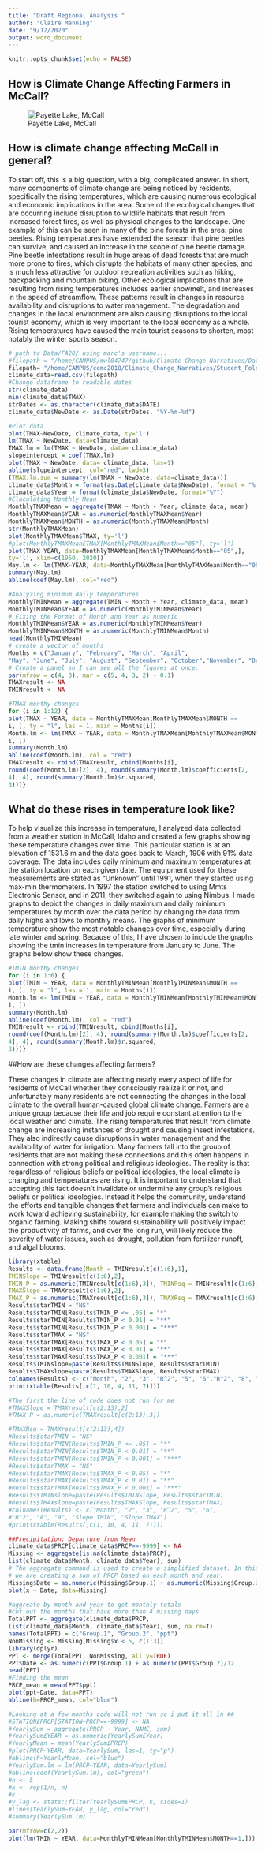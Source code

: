 ```yaml
---
title: "Draft Regional Analysis "
author: "Claire Manning"
date: "9/12/2020"
output: word_document
---
```


```r
knitr::opts_chunk$set(echo = FALSE)
```

## How is Climate Change Affecting Farmers in McCall?

![Payette Lake, McCall](https://www.weather-us.com/weather/images/city/4/3/2349334-1500.jpg)

## How is climate change affecting McCall in general?

To start off, this is a big question, with a big, complicated answer. In short, many components of climate change are being noticed by residents, specifically the rising temperatures, which are causing numerous ecological and economic implications in the area. Some of the ecological changes that are occurring include disruption to wildlife habitats that result from increased forest fires, as well as physical changes to the landscape. One example of this can be seen in many of the pine forests in the area: pine beetles. Rising temperatures have extended the season that pine beetles can survive, and caused an increase in the scope of pine beetle damage. Pine beetle infestations result in huge areas of dead forests that are much more prone to fires, which disrupts the habitats of many other species, and is much less attractive for outdoor recreation activities such as hiking, backpacking and mountain biking. Other ecological implications that are resulting from rising temperatures includes earlier snowmelt, and increases in the speed of streamflow. These patterns result in changes in resource availability and disruptions to water management. The degradation and changes in the local environment are also causing disruptions to the local tourist economy, which is very important to the local economy as a whole. Rising temperatures have caused the main tourist seasons to shorten, most notably the winter sports season. 


```r
# path to Data/FA20/ using marc's username...
#filepath = "/home/CAMPUS/mwl04747/github/Climate_Change_Narratives/Data/FA20/manning_mccall_data.csv"
filepath= "/home/CAMPUS/cemc2018/Climate_Change_Narratives/Student_Folders/Manning/manning_mccall_data.csv"
climate_data=read.csv(filepath)
#Change dataframe to readable dates
str(climate_data)
min(climate_data$TMAX)
strDates <- as.character(climate_data$DATE)
climate_data$NewDate <- as.Date(strDates, "%Y-%m-%d")
```
```r
#Plot data
plot(TMAX~NewDate, climate_data, ty='l') 
lm(TMAX ~ NewDate, data=climate_data)
TMAX.lm = lm(TMAX ~ NewDate, data= climate_data)
slopeintercept = coef(TMAX.lm)
plot(TMAX ~ NewDate, data= climate_data, las=1)
abline(slopeintercept, col="red", lwd=3)
(TMAX.lm.sum = summary(lm(TMAX ~ NewDate, data=climate_data)))
climate_data$Month = format(as.Date(climate_data$NewDate), format = "%m")
climate_data$Year = format(climate_data$NewDate, format="%Y")
#Claculating Monthly Mean
MonthlyTMAXMean = aggregate(TMAX ~ Month + Year, climate_data, mean)
MonthlyTMAXMean$YEAR = as.numeric(MonthlyTMAXMean$Year)
MonthlyTMAXMean$MONTH = as.numeric(MonthlyTMAXMean$Month)
str(MonthlyTMAXMean)
plot(MonthlyTMAXMean$TMAX, ty='l')
#plot(MonthlyTMAXMean£TMAX[MonthlyTMAXMean£Month=="05"], ty='l')
plot(TMAX~YEAR, data=MonthlyTMAXMean[MonthlyTMAXMean$Month=="05",],
ty='l', xlim=c(1950, 2020))
May.lm <- lm(TMAX~YEAR, data=MonthlyTMAXMean[MonthlyTMAXMean$Month=="05",])
summary(May.lm)
abline(coef(May.lm), col="red")
```
```r
#Analyzing minimum daily temperatures
MonthlyTMINMean = aggregate(TMIN ~ Month + Year, climate_data, mean)
MonthlyTMINMean$YEAR = as.numeric(MonthlyTMINMean$Year)
# Fixing the Format of Month and Year as numeric
MonthlyTMINMean$YEAR = as.numeric(MonthlyTMINMean$Year)
MonthlyTMINMean$MONTH = as.numeric(MonthlyTMINMean$Month)
head(MonthlyTMINMean)
# create a vector of months
Months = c("January", "February", "March", "April",
"May", "June", "July", "August", "September", "October","November", "December")
# Create a panel so I can see all the figures at once.
par(mfrow = c(4, 3), mar = c(5, 4, 3, 2) + 0.1)
TMAXresult <- NA
TMINresult <- NA
```


```r
#TMAX monthy changes
for (i in 1:12) {
plot(TMAX ~ YEAR, data = MonthlyTMAXMean[MonthlyTMAXMean$MONTH ==
i, ], ty = "l", las = 1, main = Months[i])
Month.lm <- lm(TMAX ~ YEAR, data = MonthlyTMAXMean[MonthlyTMAXMean$MONTH ==
i, ])
summary(Month.lm)
abline(coef(Month.lm), col = "red")
TMAXresult <- rbind(TMAXresult, cbind(Months[i],
round(coef(Month.lm)[2], 4), round(summary(Month.lm)$coefficients[2,
4], 4), round(summary(Month.lm)$r.squared,
3)))}
```



## What do these rises in temperature look like?

 To help visualize this increase in temperature, I analyzed data collected from a weather station in McCall, Idaho and created a few graphs showing these temperature changes over time. This particular station is at an elevation of 1531.6 m and the data goes back to March, 1906 with 91% data coverage. The data includes daily minimum and maximum temperatures at the station location on each given date. The equipment used for these measurements are stated as “Unknown” until 1991, when they started using max-min thermometers. In 1997 the station switched to using Mmts Electronic Sensor, and in 2011, they switched again to using Nimbus. I made graphs to depict the changes in daily maximum and daily minimum temperatures by month over the data period by changing the data from daily highs and lows to monthly means. The graphs of minimum temperature show the most notable changes over time, especially during late winter and spring. Because of this, I have chosen to include the graphs showing the tmin increases in temperature from January to June. The graphs below show these changes.


```r
#TMIN monthy changes
for (i in 1:6) {
plot(TMIN ~ YEAR, data = MonthlyTMINMean[MonthlyTMINMean$MONTH ==
i, ], ty = "l", las = 1, main = Months[i])
Month.lm <- lm(TMIN ~ YEAR, data = MonthlyTMINMean[MonthlyTMINMean$MONTH ==
i, ])
summary(Month.lm)
abline(coef(Month.lm), col = "red")
TMINresult <- rbind(TMINresult, cbind(Months[i],
round(coef(Month.lm)[2], 4), round(summary(Month.lm)$coefficients[2,
4], 4), round(summary(Month.lm)$r.squared,
3)))}
```
##How are these changes affecting farmers?

These changes in climate are affecting nearly every aspect of life for residents of McCall whether they consciously realize it or not, and unfortunately many residents are not connecting the changes in the local climate to the overall human-caused global climate change. Farmers are a unique group because their life and job require constant attention to the local weather and climate. The rising temperatures that result from climate change are increasing instances of drought and causing insect infestations. They also indirectly cause disruptions in water management and the availability of water for irrigation. Many farmers fall into the group of residents that are not making these connections and this often happens in connection with strong political and religious ideologies. The reality is that regardless of religious beliefs or political ideologies, the local climate is changing and temperatures are rising. It is important to understand that accepting this fact doesn’t invalidate or undermine any group’s religious beliefs or political ideologies. Instead it helps the community, understand the efforts and tangible changes that farmers and individuals can make to work toward achieving sustainability, for example making the switch to organic farming. Making shifts toward sustainability will positively impact the productivity of farms, and over the long run, will likely reduce the severity of water issues, such as drought, pollution from fertilizer runoff, and algal blooms. 



```r
library(xtable)
Results <- data.frame(Month = TMINresult[c(1:6),1],
TMINSlope = TMINresult[c(1:6),2],
TMIN_P = as.numeric(TMINresult[c(1:6),3]), TMINRsq = TMINresult[c(1:6),4],
TMAXSlope = TMAXresult[c(1:6),2],
TMAX_P = as.numeric(TMAXresult[c(1:6),3]), TMAXRsq = TMAXresult[c(1:6),4])
Results$starTMIN = "NS"
Results$starTMIN[Results$TMIN_P <= .05] = "*" 
Results$starTMIN[Results$TMIN_P < 0.01] = "**" 
Results$starTMIN[Results$TMIN_P < 0.001] = "***" 
Results$starTMAX = "NS"
Results$starTMAX[Results$TMAX_P < 0.05] = "*" 
Results$starTMAX[Results$TMAX_P < 0.01] = "**" 
Results$starTMAX[Results$TMAX_P < 0.001] = "***" 
Results$TMINslope=paste(Results$TMINSlope, Results$starTMIN)
Results$TMAXslope=paste(Results$TMAXSlope, Results$starTMAX) 
colnames(Results) <- c("Month", "2", "3", "R^2", "5", "6","R^2", "8", "9", "Slope TMIN", "Slope TMAX") 
print(xtable(Results[,c(1, 10, 4, 11, 7)]))
```

```r
#The first the line of code does not run for me
#TMAXSlope = TMAXresult[c(2:13),2]
#TMAX_P = as.numeric(TMAXresult[c(2:13),3])

#TMAXRsq = TMAXresult[c(2:13),4])
#Results$starTMIN = "NS"
#Results$starTMIN[Results$TMIN_P <= .05] = "*"
#Results$starTMIN[Results$TMIN_P < 0.01] = "**"
#Results$starTMIN[Results$TMIN_P < 0.001] = "***"
#Results$starTMAX = "NS"
#Results$starTMAX[Results$TMAX_P < 0.05] = "*"
#Results$starTMAX[Results$TMAX_P < 0.01] = "**"
#Results$starTMAX[Results$TMAX_P < 0.001] = "***"
#Results$TMINslope=paste(Results$TMINSlope, Results$starTMIN)
#Results$TMAXslope=paste(Results$TMAXSlope, Results$starTMAX)
#colnames(Results) <- c("Month", "2", "3", "R^2", "5", "6",
#"R^2", "8", "9", "Slope TMIN", "Slope TMAX")
#print(xtable(Results[,c(1, 10, 4, 11, 7)]))
```


```r
##Precipitation: Departure from Mean
climate_data$PRCP[climate_data$PRCP==-9999] <- NA
Missing <- aggregate(is.na(climate_data$PRCP),
list(climate_data$Month, climate_data$Year), sum)
# The aggregate command is used to create a simplified dataset. In this case
# we are creating a sum of PRCP based on each month and year.
Missing$Date = as.numeric(Missing$Group.1) + as.numeric(Missing$Group.2)/12
plot(x ~ Date, data=Missing)
```


```r
#aggreate by month and year to get monthly totals
#cut out the months that have more than 4 missing days.
TotalPPT <- aggregate(climate_data$PRCP,
list(climate_data$Month, climate_data$Year), sum, na.rm=T)
names(TotalPPT) = c("Group.1", "Group.2", "ppt")
NonMissing <- Missing[Missing$x < 5, c(1:3)]
library(dplyr)
PPT <- merge(TotalPPT, NonMissing, all.y=TRUE)
PPT$Date <- as.numeric(PPT$Group.1) + as.numeric(PPT$Group.2)/12
head(PPT)
#Finding the mean
PRCP_mean = mean(PPT$ppt)
plot(ppt~Date, data=PPT)
abline(h=PRCP_mean, col="blue")
```


```r
#Looking at a few months code will not run so i put it all in ##
#STATION£PRCP[STATION~PRCP==-9999] <- NA
#YearlySum = aggregate(PRCP ~ Year, NAME, sum)
#YearlySum£YEAR = as.numeric(YearlySum£Year)
#YearlyMean = mean(YearlySum£PRCP)
#plot(PRCP~YEAR, data=YearlySum, las=1, ty="p")
#abline(h=YearlyMean, col="blue")
#YearlySum.lm = lm(PRCP~YEAR, data=YearlySum)
#abline(coef(YearlySum.lm), col="green")
#n <- 5
#k <- rep(1/n, n)
#k
#y_lag <- stats::filter(YearlySum£PRCP, k, sides=1)
#lines(YearlySum~YEAR, y_lag, col="red")
#summary(YearlySum.lm)
```


```r
par(mfrow=c(2,2))
plot(lm(TMIN ~ YEAR, data=MonthlyTMINMean[MonthlyTMINMean$MONTH==1,]))
```

